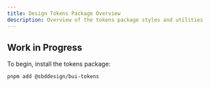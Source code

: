 ```yaml
---
title: Design Tokens Package Overview
description: Overview of the tokens package styles and utilities
---
```


## Work in Progress

To begin, install the tokens package:

```bash
pnpm add @sbddesign/bui-tokens
```
